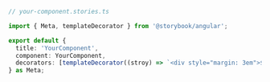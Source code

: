 ```ts
// your-component.stories.ts

import { Meta, templateDecorator } from '@storybook/angular';

export default {
  title: 'YourComponent',
  component: YourComponent,
  decorators: [templateDecorator((stroy) => `<div style="margin: 3em">${story}</div>`)],
} as Meta;
```

